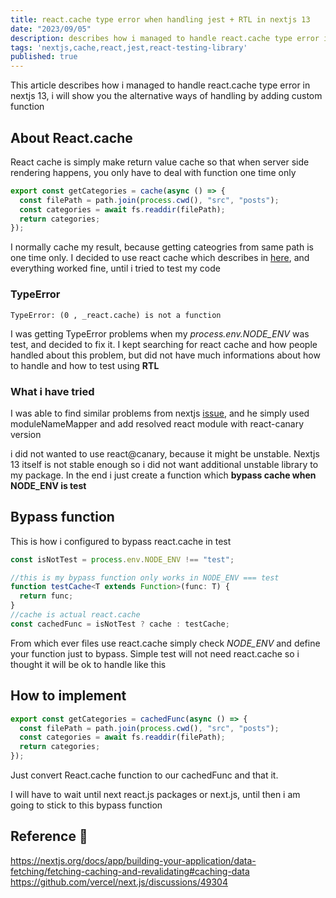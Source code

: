 ```yaml
---
title: react.cache type error when handling jest + RTL in nextjs 13
date: "2023/09/05"
description: describes how i managed to handle react.cache type error in nextjs 13
tags: 'nextjs,cache,react,jest,react-testing-library' 
published: true
---
```


This article describes how i managed to handle react.cache type error in nextjs 13,
 i will show you the alternative ways of handling by adding custom function


## About React.cache

React cache is simply make return value cache so that when server side rendering happens, you only have to deal with function one time only

```ts:index.ts showLineNumbers
export const getCategories = cache(async () => {
  const filePath = path.join(process.cwd(), "src", "posts");
  const categories = await fs.readdir(filePath);
  return categories;
});
```

I normally cache my result, because getting cateogries from same path is one time only.
I decided to use react cache which describes in [here](https://nextjs.org/docs/app/building-your-application/data-fetching/fetching-caching-and-revalidating#caching-data),
and everything worked fine, until i tried to test my code


### TypeError

```text
TypeError: (0 , _react.cache) is not a function
```

I was getting TypeError problems when my *process.env.NODE_ENV* was test, and decided to fix it.
I kept searching for react cache and how people handled about this problem, 
but did not have much informations about how to handle and how to test using **RTL**



### What i have tried

I was able to find similar problems from nextjs [issue](https://github.com/vercel/next.js/discussions/49304), and he simply used moduleNameMapper and add resolved react module with react-canary version

i did not wanted to use react@canary, because it might be unstable. Nextjs 13 itself is not stable enough so i did not want additional unstable library to my package. 
In the end i just create a function which **bypass cache when NODE_ENV is test**

## Bypass function

This is how i configured to bypass react.cache in test

```ts:index.ts showLineNumbers
const isNotTest = process.env.NODE_ENV !== "test";

//this is my bypass function only works in NODE_ENV === test
function testCache<T extends Function>(func: T) {
  return func;
}
//cache is actual react.cache
const cachedFunc = isNotTest ? cache : testCache;
```

From which ever files use react.cache simply check *NODE_ENV* and define your function just to bypass.
Simple test will not need react.cache so i thought it will be ok to handle like this

## How to implement

```ts:index.ts showLineNumbers
export const getCategories = cachedFunc(async () => {
  const filePath = path.join(process.cwd(), "src", "posts");
  const categories = await fs.readdir(filePath);
  return categories;
});
```

Just convert React.cache function to our cachedFunc and that it.

I will have to wait until next react.js packages or next.js, until then i am going to stick to this bypass function

## Reference 🔗
https://nextjs.org/docs/app/building-your-application/data-fetching/fetching-caching-and-revalidating#caching-data<br/>
https://github.com/vercel/next.js/discussions/49304<br/>